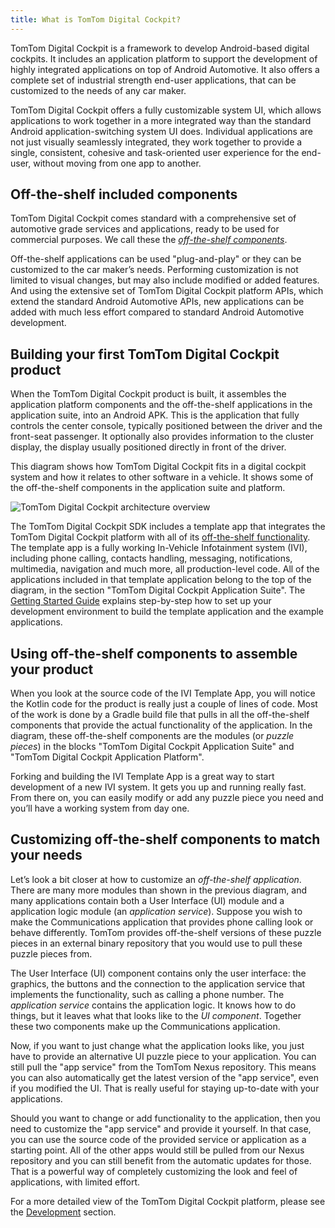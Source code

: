 ```yaml
---
title: What is TomTom Digital Cockpit?
---
```


TomTom Digital Cockpit is a framework to develop Android-based digital cockpits. It includes an application
platform to support the development of highly integrated applications on top of Android
Automotive. It also offers a complete set of industrial strength end-user applications, that can
be customized to the needs of any car maker.

TomTom Digital Cockpit offers a fully customizable system UI, which allows applications to work together in
a more integrated way than the standard Android application-switching system UI does. Individual
applications are not just visually seamlessly integrated, they work together to provide
a single, consistent, cohesive and task-oriented user experience for the end-user, without moving
from one app to another.

## Off-the-shelf included components

TomTom Digital Cockpit comes standard with a comprehensive set of automotive grade services and
applications, ready to be used for commercial purposes. We call these the
[_off-the-shelf components_](/tomtom-digital-cockpit/developers/development/introduction#off-the-shelf-components-or-stock-components).

Off-the-shelf applications can be used "plug-and-play" or they can be customized to the
car maker’s needs. Performing customization is not limited to visual changes, but may also include
modified or added features. And using the extensive set of TomTom Digital Cockpit platform APIs, which
extend the standard Android Automotive APIs, new applications can be added with much less effort
compared to standard Android Automotive development.

## Building your first TomTom Digital Cockpit product

When the TomTom Digital Cockpit product is built, it assembles the application platform components and the
off-the-shelf applications in the application suite, into an Android APK. This is the application
that fully controls the center console, typically positioned between the driver and the front-seat
passenger. It optionally also provides information to the cluster display, the display usually
positioned directly in front of the driver.

This diagram shows how TomTom Digital Cockpit fits in a digital cockpit system and how it relates to other
software in a vehicle. It shows some of the off-the-shelf components in the application suite and
platform.

![TomTom Digital Cockpit architecture overview](images/tomtom-digital-cockpit-architecture-context-overview.png)

The TomTom Digital Cockpit SDK includes a template app that integrates the TomTom Digital Cockpit platform with all
of its
[off-the-shelf functionality](/tomtom-digital-cockpit/developers/platform-overview/example-apps#off-the-shelf-functionality).
The template app is a fully working In-Vehicle Infotainment system (IVI), including phone calling,
contacts handling, messaging, notifications, multimedia, navigation and much more, all
production-level code. All of the applications included in that template application belong to the
top of the diagram, in the section "TomTom Digital Cockpit Application Suite". The
[Getting Started Guide](/tomtom-digital-cockpit/getting-started/introduction)
explains step-by-step how to set up your development environment to build the template application
and the example applications.

## Using off-the-shelf components to assemble your product

When you look at the source code of the IVI Template App, you will notice the Kotlin code for the
product is really just a couple of lines of code. Most of the work is done by a Gradle build file
that pulls in all the off-the-shelf components that provide the actual functionality of the
application. In the diagram, these off-the-shelf components are the modules (or _puzzle pieces_) in
the blocks "TomTom Digital Cockpit Application Suite" and "TomTom Digital Cockpit Application Platform".

Forking and building the IVI Template App is a great way to start development of a new IVI system.
It gets you up and running really fast. From there on, you can easily modify or add any puzzle
piece you need and you’ll have a working system from day one.

## Customizing off-the-shelf components to match your needs

Let’s look a bit closer at how to customize an _off-the-shelf application_. There are many more
modules than shown in the previous diagram, and many applications contain both a User Interface (UI)
module and a application logic module (an _application service_). Suppose you wish to make the
Communications application that provides phone calling look or behave differently. TomTom provides
off-the-shelf versions of these puzzle pieces in an external binary repository that you would use to
pull these puzzle pieces from.

The User Interface (UI) component contains only the user interface: the graphics, the buttons and
the connection to the application service that implements the functionality, such as calling a
phone number. The _application service_ contains the application logic. It knows how to do things,
but it leaves what that looks like to the _UI component_. Together these two components make up
the Communications application.

Now, if you want to just change what the application looks like, you just have to provide an
alternative UI puzzle piece to your application. You can still pull the "app service" from the
TomTom Nexus repository. This means you can also automatically get the latest version of the "app
service", even if you modified the UI. That is really useful for staying up-to-date with your
applications.

Should you want to change or add functionality to the application, then you need to customize the
"app service" and provide it yourself. In that case, you can use the source code of the provided
service or application as a starting point.
All of the other apps would still be pulled from our Nexus repository and you can still benefit from
the automatic updates for those. That is a powerful way of completely customizing the look and feel
of applications, with limited effort.

For a more detailed view of the TomTom Digital Cockpit platform, please see the
[Development](/tomtom-digital-cockpit/developers/development/introduction) section.
